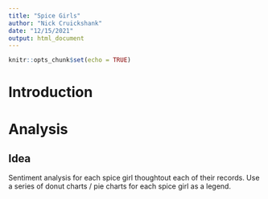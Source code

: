 ```yaml
---
title: "Spice Girls"
author: "Nick Cruickshank"
date: "12/15/2021"
output: html_document
---
```


```r
knitr::opts_chunk$set(echo = TRUE)
```

# Introduction


# Analysis

## Idea

Sentiment analysis for each spice girl thoughtout each of their records. Use a series of donut charts / pie charts for each spice girl as a legend.
